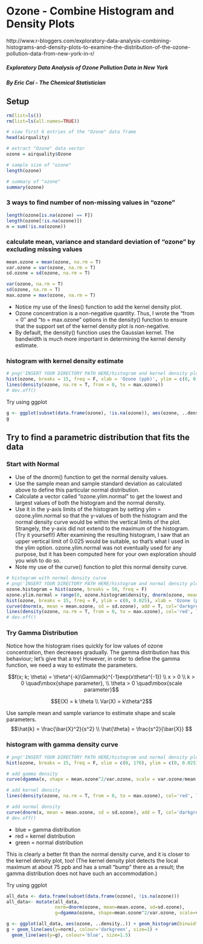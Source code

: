 Ozone - Combine Histogram and Density Plots
========================================================

http://www.r-bloggers.com/exploratory-data-analysis-combining-histograms-and-density-plots-to-examine-the-distribution-of-the-ozone-pollution-data-from-new-york-in-r/

##### Exploratory Data Analysis of Ozone Pollution Data in New York
##### By Eric Cai - The Chemical Statistician

## Setup
```r
rm(list=ls())
rm(list=ls(all.names=TRUE))

# view first 6 entries of the "Ozone" data frame
head(airquality)

# extract "Ozone" data vector
ozone = airquality$Ozone

# sample size of "ozone"
length(ozone)

# summary of "ozone"
summary(ozone)
```

### 3 ways to find number of non-missing values in "ozone"
```r
length(ozone[is.na(ozone) == F])
length(ozone[!is.na(ozone)])
n = sum(!is.na(ozone))
```

### calculate mean, variance and standard deviation of "ozone" by excluding missing values
```r
mean.ozone = mean(ozone, na.rm = T)
var.ozone = var(ozone, na.rm = T)
sd.ozone = sd(ozone, na.rm = T)

var(ozone, na.rm = T)
sd(ozone, na.rm = T)
max.ozone = max(ozone, na.rm = T)
```

* Notice my use of the lines() function to add the kernel density plot.
* Ozone concentration is a non-negative quantity.  Thus, I wrote the “from = 0″ and “to = max.ozone” options in the density() function to ensure that the support set of the kernel density plot is non-negative.
* By default, the density() function uses the Gaussian kernel.  The bandwidth is much more important in determining the kernel density estimate.

### histogram with kernel density estimate
```r
# png('INSERT YOUR DIRECTORY PATH HERE/histogram and kernel density plot.png')
hist(ozone, breaks = 15, freq = F, xlab = 'Ozone (ppb)', ylim = c(0, 0.025), ylab = 'Probability', main = 'Histogram of Ozone Pollution Data with Kernel Density Plot')
lines(density(ozone, na.rm = T, from = 0, to = max.ozone))
# dev.off()
```

Try using ggplot
```r
g <- ggplot(subset(data.frame(ozone), !is.na(ozone)), aes(ozone, ..density..)) + geom_histogram(binwidth=5, fill='lightblue') + geom_density(color='red')
g
```

## Try to find a parametric distribution that fits the data

### Start with Normal

* Use of the dnorm() function to get the normal density values.  
* Use the sample mean and sample standard deviation as calculated above to define this particular normal distribution.
* Calculate a vector called “ozone.ylim.normal” to get the lowest and largest values of both the histogram and the normal density.  
* Use it in the y-axis limits of the histogram by setting ylim = ozone.ylim.normal so that the y-values of both the histogram and the normal density curve would be within the vertical limits of the plot.  Strangely, the y-axis did not extend to the maximum of the histogram.  (Try it yoursefl!)  After examining the resulting histogram, I saw that an upper vertical limit of  0.025 would be suitable, so that’s what I used in the ylim option.  ozone.ylim.normal was not eventually used for any purpose, but it has been computed here for your own exploration should you wish to do so.
* Note my use of the curve() function to plot this normal density curve.

```r
# histogram with normal density curve
# png('INSERT YOUR DIRECTORY PATH HERE/histogram and normal density plot.png')
ozone.histogram = hist(ozone, breaks = 50, freq = F)
ozone.ylim.normal = range(0, ozone.histogram$density, dnorm(ozone, mean = mean.ozone, sd = sd.ozone), na.rm = T)
hist(ozone, breaks = 15, freq = F, ylim = c(0, 0.025), xlab = 'Ozone (ppb)', ylab = 'Probability', main = 'Histogram of Ozone Pollution Data with Normal Density Curve')
curve(dnorm(x, mean = mean.ozone, sd = sd.ozone), add = T, col='darkgreen', lwd=2)
lines(density(ozone, na.rm = T, from = 0, to = max.ozone), col='red', lwd=1)
# dev.off()
```

### Try Gamma Distribution

Notice how the histogram rises quickly for low values of ozone concentration, then decreases gradually.  The gamma distribution has this behaviour; let’s give that a try!  However, in order to define the gamma function, we need a way to estimate the parameters.

$$f(x; k; \theta) = \theta^{-k}\Gamma(k)^{-1}exp(x\theta^{-1}) \\
x > 0 \\
k > 0 \quad\mbox{shape parameter}, \\
\theta > 0 \quad\mbox{scale parameter}$$


$$E(X) = k \theta \\
Var(X) = k\theta^2$$

Use sample mean and sample variance to estimate shape and scale parameters.
$$\hat{k} = \frac{\bar{X}^2}{s^2} \\
\hat{\theta} = \frac{s^2}{\bar{X}}
$$

### histogram with gamma density curve
```r
# png('INSERT YOUR DIRECTORY PATH HERE/histogram and normal density plot.png')
hist(ozone, breaks = 15, freq = F, xlim = c(0, 170), ylim = c(0, 0.025), xlab = 'Ozone (ppb)', ylab = 'Relative Frequency', main = 'Histogram of Ozone Pollution Data with Gamma Density Curve')

# add gamma density
curve(dgamma(x, shape = mean.ozone^2/var.ozone, scale = var.ozone/mean.ozone), add = T, col='blue', lwd=3)

# add kernel density
lines(density(ozone, na.rm = T, from = 0, to = max.ozone), col='red', lwd=1)

# add normal density
curve(dnorm(x, mean = mean.ozone, sd = sd.ozone), add = T, col='darkgreen', lwd=1)
# dev.off()
```
* blue = gamma distribution
* red = kernel distribution
* green = normal distribution

This is clearly a better fit than the normal density curve, and it is closer to the kernel density plot, too!  (The kernel density plot detects the local maximum at about 75 ppb and has a small “bump” there as a result; the gamma distribution does not have such an accommodation.)

Try using ggplot
```r
all_data <- data.frame(subset(data.frame(ozone), !is.na(ozone)))
all_data<- mutate(all_data, 
                  norm=dnorm(ozone, mean=mean.ozone, sd=sd.ozone), 
                  g=dgamma(ozone, shape=mean.ozone^2/var.ozone, scale=var.ozone/mean.ozone))

g <- ggplot(all_data, aes(ozone, ..density..)) + geom_histogram(binwidth=10, fill='white', alpha=0.5, colour='lightblue') + geom_density(color='red')
g + geom_line(aes(y=norm), colour='darkgreen', size=1) +
  geom_line(aes(y=g), colour='blue', size=1.5)
```
